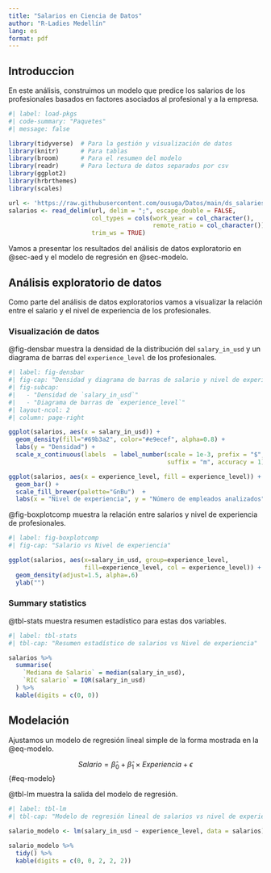 ```yaml
---
title: "Salarios en Ciencia de Datos"
author: "R-Ladies Medellín"
lang: es
format: pdf
---
```


## Introduccion

En este análisis, construimos un modelo que predice los salarios de los profesionales basados en factores asociados al profesional y a la empresa.

```r
#| label: load-pkgs
#| code-summary: "Paquetes"
#| message: false

library(tidyverse)  # Para la gestión y visualización de datos 
library(knitr)      # Para tablas
library(broom)      # Para el resumen del modelo
library(readr)      # Para lectura de datos separados por csv
library(ggplot2)
library(hrbrthemes)
library(scales)

url <- 'https://raw.githubusercontent.com/ousuga/Datos/main/ds_salaries.csv'
salarios <- read_delim(url, delim = ";", escape_double = FALSE, 
                       col_types = cols(work_year = col_character(), 
                                        remote_ratio = col_character()), 
                       trim_ws = TRUE)
```

Vamos a presentar los resultados del análisis de datos exploratorio en @sec-aed y el modelo de regresión en @sec-modelo.

## Análisis exploratorio de datos {#sec-aed}

Como parte del análisis de datos exploratorios vamos a visualizar la relación entre el salario y el nivel de experiencia de los profesionales.

### Visualización de datos

@fig-densbar muestra la densidad de la distribución del `salary_in_usd` y un diagrama de barras del `experience_level` de los profesionales.

```r
#| label: fig-densbar
#| fig-cap: "Densidad y diagrama de barras de salario y nivel de experiencia"
#| fig-subcap:
#|   - "Densidad de `salary_in_usd`"
#|   - "Diagrama de barras de `experience_level`" 
#| layout-ncol: 2
#| column: page-right

ggplot(salarios, aes(x = salary_in_usd)) + 
  geom_density(fill="#69b3a2", color="#e9ecef", alpha=0.8) +
  labs(y = "Densidad") + 
  scale_x_continuous(labels  = label_number(scale = 1e-3, prefix = "$", 
                                            suffix = "m", accuracy = 1)) 

ggplot(salarios, aes(x = experience_level, fill = experience_level)) + 
  geom_bar() +
  scale_fill_brewer(palette="GnBu")  + 
  labs(x = "Nivel de experiencia", y = "Número de empleados analizados")
```

@fig-boxplotcomp muestra la relación entre salarios y nivel de experiencia de profesionales.

```r
#| label: fig-boxplotcomp
#| fig-cap: "Salario vs Nivel de experiencia"

ggplot(salarios, aes(x=salary_in_usd, group=experience_level,
                     fill=experience_level, col = experience_level)) +
  geom_density(adjust=1.5, alpha=.6) 
  ylab("") 
```

### Summary statistics

@tbl-stats muestra resumen estadístico para estas dos variables.

```r
#| label: tbl-stats
#| tbl-cap: "Resumen estadístico de salarios vs Nivel de experiencia"

salarios %>%
  summarise(
    `Mediana de Salario` = median(salary_in_usd),
    `RIC salario` = IQR(salary_in_usd)
  ) %>%
  kable(digits = c(0, 0))
```

## Modelación {#sec-modelo}

Ajustamos un modelo de regresión lineal simple de la forma mostrada en la @eq-modelo.

$$
Salario = \hat{\beta}_0 + \hat{\beta}_1 \times Experiencia + \epsilon
$$ {#eq-modelo}

@tbl-lm muestra la salida del modelo de regresión.

```r
#| label: tbl-lm
#| tbl-cap: "Modelo de regresión lineal de salarios vs nivel de experiencia"

salario_modelo <- lm(salary_in_usd ~ experience_level, data = salarios)

salario_modelo %>%
  tidy() %>%
  kable(digits = c(0, 0, 2, 2, 2))
```
